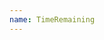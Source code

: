 ```yaml
---
name: TimeRemaining
---
```



<Playground>
  <TimeRemaining
    countdownEnd="2019-01-03T20:15:00.000-04:00"
    currentTime="2019-01-01T12:00:30.000-04:00"
    highlight="purple100"
  />
</Playground>

<Playground title="Out of time">
  <TimeRemaining
    countdownEnd="2019-01-03T20:15:00.000-04:00"
    currentTime="2019-01-05T12:00:00.000-04:00"
    highlight="purple100"
  />
</Playground>
